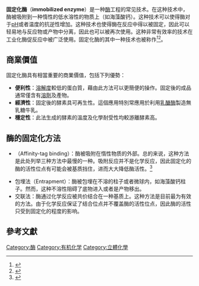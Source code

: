 '''固定化酶'''（'''immobilized enzyme'''）是一种[[酶|酶]]工程的常见技术。在这种技术中，酶被吸附到一种惰性的低水溶性的物质上（如海藻酸钙）。这种技术可以使得酶对于[[pH|pH]]或者温度的抗逆性增加。这种技术也使得酶在反应中得以被固定，因此可以轻易地与反应物或产物中分离，因此也可以被再次使用。这种非常有效率的技术在工业化酶促反应中被广泛使用。固定化酶的其中一种技术也被称作{{le|全细胞固定化技术|whole cell immobilization}}<ref name="Zaushitsyna2014">{{cite journal|title=Cryostructured and Crosslinked Viable Cells Forming Monoliths Suitable for Bioreactor Applications|journal=Topics in Catalysis|doi=10.1007/s11244-013-0189-9|url=https://link.springer.com/article/10.1007/s11244-013-0189-9|date=2014-03-01|volume=57|issue=5|language=en|pages=339–348|issn=1022-5528|accessdate=2018-04-02|author=Oksana Zaushitsyna, Dmitriy Berillo, Harald Kirsebom, Bo Mattiasson|archive-date=2018-06-08|archive-url=https://web.archive.org/web/20180608055428/https://link.springer.com/article/10.1007%2Fs11244-013-0189-9|dead-url=no}}</ref><ref name="Börner2014">{{cite journal|url=http://linkinghub.elsevier.com/retrieve/pii/S1359511313005606|pages=10–18|title=Immobilization of Clostridium acetobutylicum DSM 792 as macroporous aggregates through cryogelation for butanol production|journal=Process Biochemistry|volume=49|issue=1|accessdate=2018-04-02|doi=10.1016/j.procbio.2013.09.027|author=Rosa Aragão Börner, Oksana Zaushitsyna, Dmitriy Berillo, Nazareno Scaccia, Bo Mattiasson, Harald Kirsebom|archive-date=2018-06-10|archive-url=https://web.archive.org/web/20180610123026/https://linkinghub.elsevier.com/retrieve/pii/S1359511313005606|dead-url=no}}</ref>。

==商業價值==
固定化酶具有相當重要的商業價值，包括下列優勢：
*'''便利性'''：[[溶解度|溶解度]]較低的蛋白質，藉由此方法可以更簡便的操作。固定後的成品通常僅含有[[溶劑|溶劑]]及產物。
*'''經濟性'''：固定後的酵素具可再生性。這個應用特別常應用於利用[[乳醣酶|乳醣酶]]製造無乳糖牛乳。
*'''穩定性'''：此法生成的酵素的溫度及化學耐受性均較游離酵素高。

==酶的固定化方法==
*{{le|Affinity-tag binding|Affinity-tag binding|固体吸附法}}（Affinity-tag binding）：酶被吸附在惰性物质的外部。总的来说，这种方法是此处列举三种方法中最慢的一种。吸附反应并不是化学反应，因此固定化的酶的活性位点有可能会被基质挡住，进而大大降低酶活性。<ref name="Cassimjee2014">{{cite journal|url=http://xlink.rsc.org/?DOI=C4CC02605E|title=A general protein purification and immobilization method on controlled porosity glass: biocatalytic applications|journal=Chemical Communications|volume=50|issue=65|issn=1364-548X|date=2014-07-18|language=en|accessdate=2018-04-02|doi=10.1039/c4cc02605e|author=K. Engelmark Cassimjee, M. Kadow, Y. Wikmark, M. Svedendahl Humble, M. L. Rothstein, D. M. Rothstein, J.-E. Bäckvall}}</ref>
*包埋法（Entrapment）：酶被包埋在不溶的柱子或者微球内，如海藻酸钙柱子。然而，这种不溶性阻碍了底物进入或者是产物移出。
*交联法：酶通过化学反应被共价结合在一种基质上。这种方法是目前最为有效的方法。由于化学反应保证了结合位点并不覆盖酶的活性位点，因此酶的活性只受到固定化的程度的影响。

==參考文獻==
{{Reflist}}

{{Chiral synthesis}}
[[Category:酶|Category:酶]]
[[Category:有机化学|Category:有机化学]]
[[Category:立體化學|Category:立體化學]]